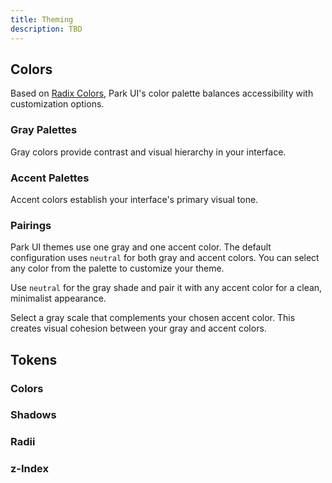 ```yaml
---
title: Theming
description: TBD
---
```


## Colors

Based on [Radix Colors](https://www.radix-ui.com/colors), Park UI's color palette balances accessibility with customization options.

### Gray Palettes

Gray colors provide contrast and visual hierarchy in your interface.

<ColorGrid type="gray" />

### Accent Palettes

Accent colors establish your interface's primary visual tone.

<ColorGrid type="accent" />

### Pairings

Park UI themes use one gray and one accent color. The default configuration uses `neutral` for both gray and accent colors. You can select any color from the palette to customize your theme.

Use `neutral` for the gray shade and pair it with any accent color for a clean, minimalist appearance.

Select a gray scale that complements your chosen accent color. This creates visual cohesion between your gray and accent colors.

## Tokens

### Colors

### Shadows

### Radii

### z-Index

